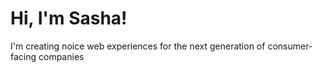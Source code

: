 # Hi, I'm Sasha!

I'm creating noice web experiences for the next generation of consumer-facing companies

